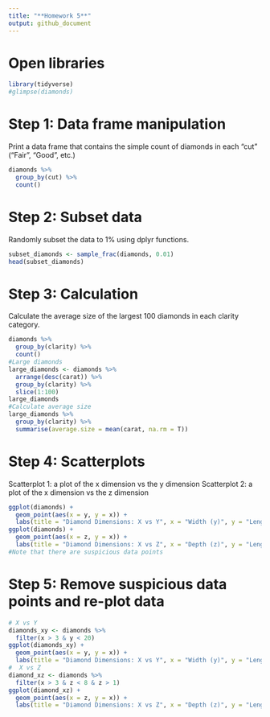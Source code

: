 ```yaml
---
title: "**Homework 5**"
output: github_document
---
```


# Open libraries

```r
library(tidyverse)
#glimpse(diamonds)
```

# Step 1: Data frame manipulation
Print a data frame that contains the simple count of diamonds in each "cut" ("Fair", "Good", etc.)

```r
diamonds %>%
  group_by(cut) %>%
  count()
```

# Step 2: Subset data
Randomly subset the data to 1% using dplyr functions.

```r
subset_diamonds <- sample_frac(diamonds, 0.01)
head(subset_diamonds)
```

# Step 3: Calculation
Calculate the average size of the largest 100 diamonds in each clarity category.

```r
diamonds %>%
  group_by(clarity) %>%
  count()
#Large diamonds
large_diamonds <- diamonds %>%
  arrange(desc(carat)) %>%
  group_by(clarity) %>%
  slice(1:100)
large_diamonds
#Calculate average size
large_diamonds %>%
  group_by(clarity) %>%
  summarise(average.size = mean(carat, na.rm = T))
```

# Step 4: Scatterplots
Scatterplot 1: a plot of the x dimension vs the y dimension
Scatterplot 2: a plot of the x dimension vs the z dimension

```r
ggplot(diamonds) +
  geom_point(aes(x = y, y = x)) +
  labs(title = "Diamond Dimensions: X vs Y", x = "Width (y)", y = "Length (x)")
ggplot(diamonds) +
  geom_point(aes(x = z, y = x)) +
  labs(title = "Diamond Dimensions: X vs Z", x = "Depth (z)", y = "Length (x)")
#Note that there are suspicious data points
```

# Step 5: Remove suspicious data points and re-plot data

```r
# X vs Y
diamonds_xy <- diamonds %>%
  filter(x > 3 & y < 20)
ggplot(diamonds_xy) +
  geom_point(aes(x = y, y = x)) +
  labs(title = "Diamond Dimensions: X vs Y", x = "Width (y)", y = "Length (x)")
#  X vs Z
diamond_xz <- diamonds %>%
  filter(x > 3 & z < 8 & z > 1)
ggplot(diamond_xz) +
  geom_point(aes(x = z, y = x)) +
  labs(title = "Diamond Dimensions: X vs Z", x = "Depth (z)", y = "Length (x)")
```

